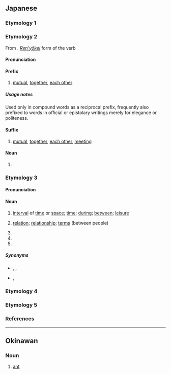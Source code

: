 {{also|アイ|Appendix:Variations of "ai"}}
==Japanese==

===Etymology 1===
{{ja-see-kango|哀|愛|隘|埃|娃|靄}}

===Etymology 2===
{{ja-spellings|h=あひ|合い|合|相}}
From {{etyl|ojp|ja|sort=あい}}. [[連用形#Japanese|''Ren'yōkei'']] form of the verb {{l|ja|あう|tr=au|t=to [[meet]], to be [[together]], etc.}}

====Pronunciation====
{{ja-pron|あい|acc=1|acc_ref=NHK}}

====Prefix====
{{ja-pos|prefix}}

# {{ja-def|相}} [[mutual]], [[together]], [[each other]]
#: {{ja-usex-inline|'''相'''%手|'''あい'''%て|partner; opponent}}
#: {{ja-usex|兄弟はいつも'''相'''戦うものだ。|きょうだい は いつも '''あい'''-たたかう もの だ。|Brothers (siblings) will always fight ('''with each other''').}}

=====Usage notes=====
Used only in compound words as a reciprocal prefix, frequently also prefixed to words in official or epistolary writings merely for elegance or politeness.

====Suffix====
{{ja-pos|suffix}}

# {{ja-def|合い|合}} [[mutual]], [[together]], [[each other]], [[meet]]ing
#: {{ja-usex-inline|意%味%'''合い'''|い%み%'''あい'''|implication, shade of meaning, nuance}}

====Noun====
{{ja-noun}}

# {{ja-def|合い|合}} {{short for|合い服|lang=ja|tr=aifuku}}

===Etymology 3===
{{ja-spellings|間|h=あひ}}

====Pronunciation====
{{ja-pron|あい|acc=1|acc_ref=DJR,NHK|acc2=0|acc2_ref=DJR}}

====Noun====
{{ja-noun|あい}}

# {{lb|zh|literary|or|dialectal}} [[interval]] of [[time]] or [[space]]; [[time]]; [[during]]; [[between]]; [[leisure]]
#: {{ja-usex-inline|歯の'''間'''にものが挟む|は. の '''あい''' に もの が はさむ|something is sticking '''between''' the teeth}}
# [[relation]]; [[relationship]]; [[terms]] (between people)
#: {{ja-usex-inline|夫%婦%'''間'''が悪い|ふう%ふ% '''あい''' が わるい|the husband and wife are on bad '''terms'''}}
# {{short for|間狂言|lang=ja|tr=aikyōgen}}
# {{short for|間駒|lang=ja|tr=aigoma}}
# {{short for|間の手|lang=ja|tr=ai no te}}

=====Synonyms=====
* {{sense|interval of time or space}} {{ja-r|間|ま}}, {{ja-r|間|あいだ}}, {{ja-r|合間|あいま}}
* {{sense|relationship between people, terms}} {{ja-r|間柄|あいだがら}}, {{ja-r|仲|なか}}

===Etymology 4===
{{ja-see|藍}}

===Etymology 5===
{{ja-see|鮎}}

===References===
<references/>

----

==Okinawan==

===Noun===
{{head|ryu|noun|romaji|ai}}

# {{ryu-def|蟻}} [[ant]]